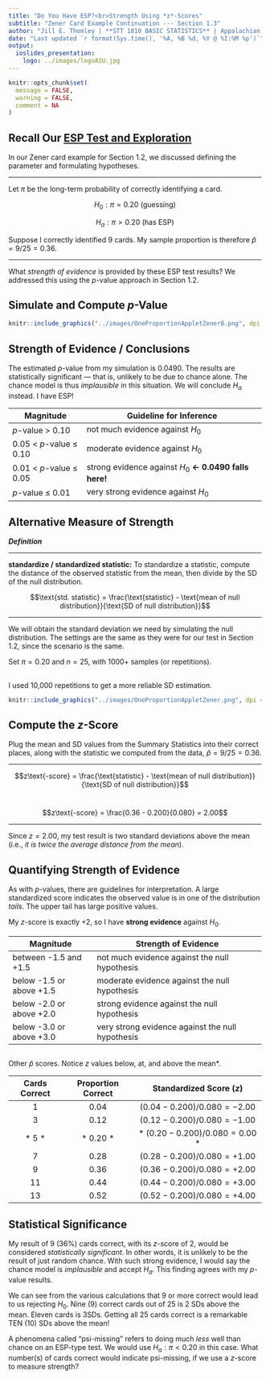 ```yaml
---
title: "Do You Have ESP?<br>Strength Using *z*-Scores"
subtitle: "Zener Card Example Continuation --- Section 1.3"
author: "Jill E. Thomley | **STT 1810 BASIC STATISTICS** | Appalachian State University"
date: "Last updated `r format(Sys.time(), '%A, %B %d, %Y @ %I:%M %p')`"
output: 
  ioslides_presentation:
    logo: ../images/logoASU.jpg
---
```


```r
knitr::opts_chunk$set(
  message = FALSE,
  warning = FALSE,
  comment = NA
)
```


## Recall Our [ESP Test and Exploration](https://stat-jet-asu.github.io/STT1810BasicStatistics/Slides/Chapter00/ESPZenerCards_P_1.html)

In our Zener card example for Section 1.2, we discussed defining the parameter and formulating hypotheses.

<hr>

Let $\pi$ be the long-term probability of correctly identifying a card.

$$H_0: \pi = 0.20 \text{ (guessing)}$$ 

$$H_a: \pi > 0.20 \text{ (has ESP)}$$

Suppose I correctly identified 9 cards. My sample proportion is therefore $\hat{p} = 9/25 = 0.36$.

<hr>

What *strength of evidence* is provided by these ESP test results? We addressed this using the *p*-value approach in Section 1.2.


## Simulate and Compute *p*-Value

```r
knitr::include_graphics("../images/OneProportionAppletZenerB.png", dpi = 140)
```


## Strength of Evidence / Conclusions

The estimated *p*-value from my simulation is 0.0490. The results are statistically significant --- that is, unlikely to be due to chance alone. The chance model is thus *implausible* in this situation. We will conclude $H_a$ instead. I have ESP!

| Magnitude               | Guideline for Inference                                     |
|-------------------------|-------------------------------------------------------------|
| *p*-value > 0.10        | not much evidence against $H_0$                       |
| 0.05 < *p*-value ≤ 0.10 | moderate evidence against $H_0$                             |
| 0.01 < *p*-value ≤ 0.05 | strong evidence against $H_0$ **&larr; 0.0490 falls here!** |
| *p*-value ≤ 0.01        | very strong evidence against $H_0$                          |


## Alternative Measure of Strength

***Definition***
<hr>
**standardize / standardized statistic:** To standardize a statistic, compute the distance of the observed statistic from the mean, then divide by the SD of the null distribution.

$$\text{std. statistic} = \frac{\text{statistic} - \text{mean of null distribution}}{\text{SD of null distribution}}$$

<hr>

We will obtain the standard deviation we need by simulating the null distribution. The settings are the same as they were for our test in Section 1.2, since the scenario is the same.  

Set $\pi = 0.20$ and $n = 25$, with 1000+ samples (or repetitions).


##

I used 10,000 repetitions to get a more reliable SD estimation.

```r
knitr::include_graphics("../images/OneProportionAppletZener.png", dpi = 150)
```


## Compute the *z*-Score

Plug the mean and SD values from the Summary Statistics into their correct places, along with the statistic we computed from the data, $\hat{p} = 9/25 = 0.36$.

<hr>

$$z\text{-score} = \frac{\text{statistic} - \text{mean of null distribution}}{\text{SD of null distribution}}$$
<br>

$$z\text{-score} = \frac{0.36 - 0.200}{0.080} = 2.00$$
<hr>

Since $z = 2.00$, my test result is two standard deviations above the mean (i.e., *it is twice the average distance from the mean*).


## Quantifying Strength of Evidence

As with $p$-values, there are guidelines for interpretation. A large standardized score indicates the observed value is in one of the distribution *tails*. The upper tail has large positive values.

My *z*-score is exactly +2, so I have **strong evidence** against $H_0$.

| Magnitude                | Strength of Evidence                              |
|--------------------------|---------------------------------------------------|
| between -1.5 and +1.5    | not much evidence against the null hypothesis     |
| below -1.5 or above +1.5 | moderate evidence against the null hypothesis     |
| below -2.0 or above +2.0 | strong evidence against the null hypothesis       |
| below -3.0 or above +3.0 | very strong evidence against  the null hypothesis |


## 

Other $\hat{p}$ scores. Notice *z* values below, at, and above the mean*.

| Cards Correct | Proportion Correct | Standardized Score ($z$)           |
|:-------------:|:------------------:|:----------------------------------:|
| $1$           | $0.04$             |$(0.04 - 0.200) / 0.080 = -2.00$    |
| $3$           | $0.12$             |$(0.12 - 0.200) / 0.080 = -1.00$    |
| * $5$ *       | * $0.20$ *         |* $(0.20 - 0.200) / 0.080 =  0.00$ *|
| $7$           | $0.28$             |$(0.28 - 0.200) / 0.080 = +1.00$    |
| $9$           | $0.36$             |$(0.36 - 0.200) / 0.080 = +2.00$    |
| $11$          | $0.44$             |$(0.44 - 0.200) / 0.080 = +3.00$    |
| $13$          | $0.52$             |$(0.52 - 0.200) / 0.080 = +4.00$    |


## Statistical Significance

My result of 9 (36%) cards correct, with its *z*-score of 2, would be considered *statistically significant*. In other words, it is unlikely to be the result of just random chance. With such strong evidence, I would say the chance model is *implausible* and accept $H_a$. This finding agrees with my *p*-value results. 

We can see from the various calculations that 9 or more correct would lead to us rejecting $H_0$. Nine (9) correct cards out of 25 is 2 SDs above the mean. Eleven cards is 3SDs. Getting all 25 cards correct is a remarkable TEN (10) SDs above the mean!

A phenomena called "psi-missing" refers to doing much *less* well than chance on an ESP-type test. We would use $H_a: \pi < 0.20$ in this case. What number(s) of cards correct would indicate psi-missing, if we use a $z$-score to measure strength?

